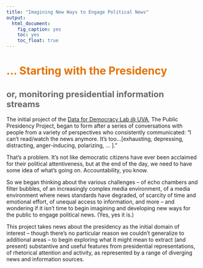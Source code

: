```yaml
---
title: "Imagining New Ways to Engage Political News"
output: 
  html_document: 
    fig_caption: yes
    toc: yes
    toc_float: true
---
```


<style type="text/css">

h1.title {
  font-size: 38px;
  color: #232D4B;
}
h1 { /* Header 1 */
  font-size: 28px;
  color: #E57200;
}
h2 { /* Header 2 */
    font-size: 22px;
  color: #666666;
}
h3 { /* Header 3 */
  font-size: 18px;
  font-family: "Times New Roman", Times, serif;
  color: #141E3C;
}
</style>


# ... Starting with the Presidency

## or, monitoring presidential information streams

The initial project of the [Data for Democracy Lab @ UVA](https://datafordemocracy.github.io/public-presidency/), The Public Presidency Project, began to form after a series of conversations with people from a variety of perspectives who consistently communicated: “I can’t read/watch the news anymore. It’s too…[exhausting, depressing, distracting, anger-inducing, polarizing, … ].”

That’s a problem. It’s not like democratic citizens have ever been acclaimed for their political attentiveness, but at the end of the day, we need to have some idea of what’s going on. Accountability, you know.

So we began thinking about the various challenges – of echo chambers and filter bubbles, of an increasingly complex media environment, of a media environment where news standards have degraded, of scarcity of time and emotional effort, of unequal access to information, and more – and wondering if it isn’t time to begin imagining and developing new ways for the public to engage political news. (Yes, yes it is.)

This project takes news about the presidency as the initial domain of interest – though there’s no particular reason we couldn’t generalize to additional areas – to begin exploring what it might mean to extract (and present) substantive and useful features from presidential representations, of rhetorical attention and activity, as represented by a range of diverging news and information sources.